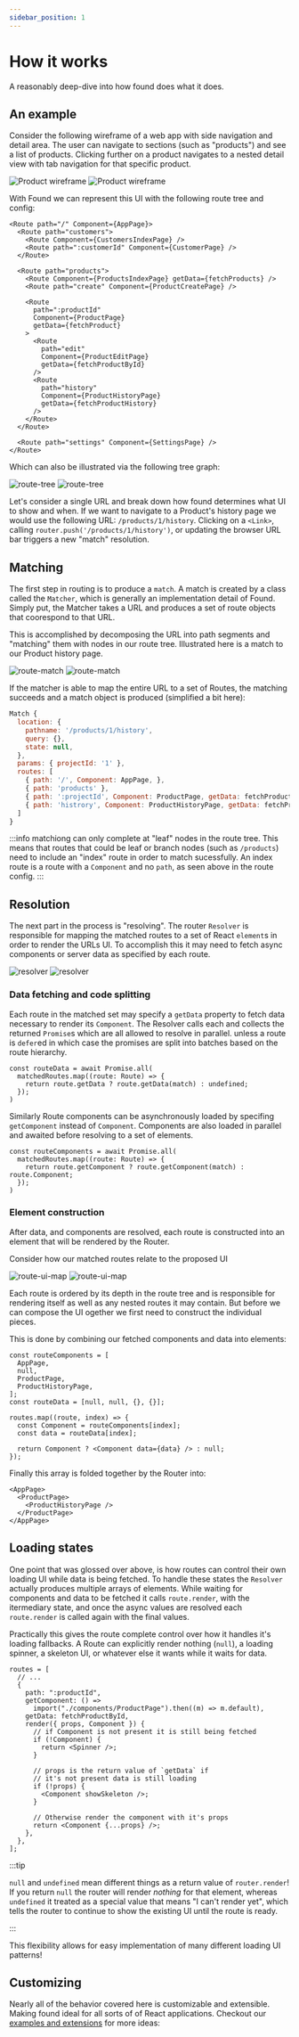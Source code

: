 ```yaml
---
sidebar_position: 1
---
```



# How it works

A reasonably deep-dive into how found does what it does.

## An example

Consider the following wireframe of a web app with side navigation
and detail area. The user can navigate to sections (such as "products") and
see a list of products. Clicking further on a product navigates to a nested
detail view with tab navigation for that specific product.

![Product wireframe](../assets/wireframe-l.png#gh-light-mode-only)
![Product wireframe](../assets/wireframe-d.png#gh-dark-mode-only)

With Found we can represent this UI with the following route tree and config:

```tsx
<Route path="/" Component={AppPage}>
  <Route path="customers">
    <Route Component={CustomersIndexPage} />
    <Route path=":customerId" Component={CustomerPage} />
  </Route>

  <Route path="products">
    <Route Component={ProductsIndexPage} getData={fetchProducts} />
    <Route path="create" Component={ProductCreatePage} />

    <Route
      path=":productId"
      Component={ProductPage}
      getData={fetchProduct}
    >
      <Route
        path="edit"
        Component={ProductEditPage}
        getData={fetchProductById}
      />
      <Route
        path="history"
        Component={ProductHistoryPage}
        getData={fetchProductHistory}
      />
    </Route>
  </Route>

  <Route path="settings" Component={SettingsPage} />
</Route>
```

Which can also be illustrated via the following tree graph:

![route-tree](../assets/route-graph-l.png#gh-light-mode-only)
![route-tree](../assets/route-graph-d.png#gh-dark-mode-only)

Let's consider a single URL and break down how found determines what UI to show and when.
If we want to navigate to a Product's history page we would use the
following URL: `/products/1/history`. Clicking on a `<Link>`, calling
`router.push('/products/1/history')`, or updating the browser URL bar triggers a new "match" resolution.

## Matching

The first step in routing is to produce a `match`. A match is created by a class called the `Matcher`,
which is generally an implementation detail of Found. Simply put, the Matcher takes a URL and produces a
set of route objects that coorespond to that URL.

This is accomplished by decomposing the URL into path segments and "matching" them with nodes in our route tree.
Illustrated here is a match to our Product history page.

![route-match](../assets/route-match-l.png#gh-light-mode-only)
![route-match](../assets/route-match-d.png#gh-dark-mode-only)

If the matcher is able to map the entire URL to a set of Routes, the matching succeeds and a
match object is produced (simplified a bit here):

```js
Match {
  location: {
    pathname: '/products/1/history',
    query: {},
    state: null,
  },
  params: { projectId: '1' },
  routes: [
    { path: '/', Component: AppPage, },
    { path: 'products' },
    { path: ':projectId', Component: ProductPage, getData: fetchProductById },
    { path: 'histrory', Component: ProductHistoryPage, getData: fetchProductHistory },
  ]
}

```

:::info
matchiong can only complete at "leaf" nodes in the route tree. This means that
routes that could be leaf or branch nodes (such as `/products`) need to include an
"index" route in order to match sucessfully. An index route is a route with a `Component`
and no `path`, as seen above in the route config.
:::

## Resolution

The next part in the process is "resolving". The router `Resolver` is responsible for mapping the
matched routes to a set of React `element`s in order to render the URLs UI. To accomplish this it may need to fetch
async components or server data as specified by each route.

![resolver](../assets/resolver-l.png#gh-light-mode-only)
![resolver](../assets/resolver-d.png#gh-dark-mode-only)

### Data fetching and code splitting

Each route in the matched set may specify a `getData` property to fetch data necessary to
render its `Component`. The Resolver calls each and collects the returned `Promise`s which are
all allowed to resolve in parallel. unless a route is `defer`ed in which case the promises are split into batches
based on the route hierarchy.

```tsx
const routeData = await Promise.all(
  matchedRoutes.map((route: Route) => {
    return route.getData ? route.getData(match) : undefined;
  });
)
```

Similarly Route components can be asynchronously loaded by specifing `getComponent` instead
of `Component`. Components are also loaded in parallel and awaited before resolving to a set of elements.

```tsx
const routeComponents = await Promise.all(
  matchedRoutes.map((route: Route) => {
    return route.getComponent ? route.getComponent(match) : route.Component;
  });
)
```

### Element construction

After data, and components are resolved, each route is constructed into an element that will be rendered
by the Router.

Consider how our matched routes relate to the proposed UI

![route-ui-map](../assets/route-ui-map-l.png#gh-light-mode-only)
![route-ui-map](../assets/route-ui-map-d.png#gh-dark-mode-only)

Each route is ordered by its depth in the route tree and is responsible for
rendering itself as well as any nested routes it may contain. But before we
can compose the UI ogether we first need to construct the individual pieces.

This is done by combining our fetched components and data into elements:

```tsx
const routeComponents = [
  AppPage,
  null,
  ProductPage,
  ProductHistoryPage,
];
const routeData = [null, null, {}, {}];

routes.map((route, index) => {
  const Component = routeComponents[index];
  const data = routeData[index];

  return Component ? <Component data={data} /> : null;
});
```

Finally this array is folded together by the Router into:

```tsx
<AppPage>
  <ProductPage>
    <ProductHistoryPage />
  </ProductPage>
</AppPage>
```

## Loading states

One point that was glossed over above, is how routes can control their own loading UI
while data is being fetched. To handle these states the `Resolver` actually produces multiple
arrays of elements. While waiting for components and data to be fetched it calls `route.render`,
with the itermediary state, and once the async values are resolved each `route.render` is called again
with the final values.

Practically this gives the route complete control over how it handles it's loading fallbacks. A Route
can explicitly render nothing (`null`), a loading spinner, a skeleton UI, or whatever else it wants while
it waits for data.

```tsx
routes = [
  // ...
  {
    path: ":productId",
    getComponent: () =>
      import("./components/ProductPage").then((m) => m.default),
    getData: fetchProductById,
    render({ props, Component }) {
      // if Component is not present it is still being fetched
      if (!Component) {
        return <Spinner />;
      }

      // props is the return value of `getData` if
      // it's not present data is still loading
      if (!props) {
        <Component showSkeleton />;
      }

      // Otherwise render the component with it's props
      return <Component {...props} />;
    },
  },
];
```

:::tip

`null` and `undefined` mean different things as a return value of `router.render`!
If you return `null` the router will render _nothing_ for that element, whereas `undefined`
it treated as a special value that means "I can't render yet", which tells the router to continue
to show the existing UI until the route is ready.

:::

This flexibility allows for easy implementation of many different loading UI patterns!

## Customizing

Nearly all of the behavior covered here is customizable and extensible. Making found ideal
for all sorts of of React applications. Checkout our [examples and extensions](further-reading) for more ideas:
